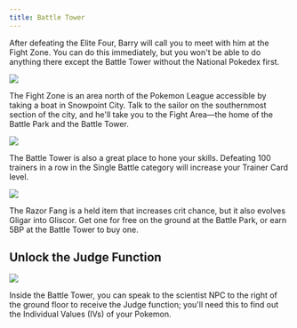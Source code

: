 ```yaml
---
title: Battle Tower
---
```



After defeating the Elite Four, Barry will call you to meet with him at the Fight Zone. You can do this immediately, but you won't be able to do anything there except the Battle Tower without the National Pokedex first.

![](https://oyster.ignimgs.com/mediawiki/apis.ign.com/pokemon-diamond-version/d/d5/Post_game22.png?width=1024)

The Fight Zone is an area north of the Pokemon League accessible by taking a boat in Snowpoint City. Talk to the sailor on the southernmost section of the city, and he'll take you to the Fight Area—the home of the Battle Park and the Battle Tower.

![](https://oyster.ignimgs.com/mediawiki/apis.ign.com/pokemon-diamond-version/0/01/Post_game8.png?width=1024)

The Battle Tower is also a great place to hone your skills. Defeating 100 trainers in a row in the Single Battle category will increase your Trainer Card level.

<Aside type="note" title="Get a Razor Fang">

![](https://oyster.ignimgs.com/mediawiki/apis.ign.com/pokemon-diamond-version/3/34/Post_game21.png?width=1024)

The Razor Fang is a held item that increases crit chance, but it also evolves Gligar into Gliscor. Get one for free on the ground at the Battle Park, or earn 5BP at the Battle Tower to buy one.

</Aside>

## Unlock the Judge Function

![](https://oyster.ignimgs.com/mediawiki/apis.ign.com/pokemon-diamond-version/e/e4/Post_game19.png?width=1024)

Inside the Battle Tower, you can speak to the scientist NPC to the right of the ground floor to receive the Judge function; you'll need this to find out the Individual Values (IVs) of your Pokemon.
